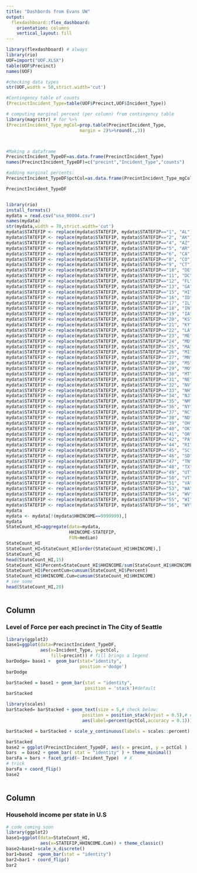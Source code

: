 ```yaml
---
title: "Dashbords from Evans UW"
output: 
  flexdashboard::flex_dashboard:
    orientation: columns
    vertical_layout: fill
---
```


```r
library(flexdashboard) # always
library(rio)
UOF=import("UOF.XLSX")
table(UOF$Precinct)
names(UOF)

#checking data types
str(UOF,width = 50,strict.width='cut')

#Contingency table of counts
(PrecinctIncident_Type=table(UOF$Precinct,UOF$Incident_Type))

# computing marginal percent (per column) from contingency table
library(magrittr) # for %>%
(PrecintIncident_Type_mgCol=prop.table(PrecinctIncident_Type,
                            margin = 2)%>%round(.,3))



#Making a dataframe
PrecinctIncident_TypeDF=as.data.frame(PrecinctIncident_Type)
names(PrecinctIncident_TypeDF)=c("precint","Incident_Type","counts")

#adding marginal percents:
PrecinctIncident_TypeDF$pctCol=as.data.frame(PrecintIncident_Type_mgCol)[,3]

PrecinctIncident_TypeDF


library(rio)
install_formats()
mydata = read.csv("usa_00004.csv")
names(mydata)
str(mydata,width = 70,strict.width='cut')
mydata$STATEFIP <- replace(mydata$STATEFIP, mydata$STATEFIP=="1", "AL")
mydata$STATEFIP <- replace(mydata$STATEFIP, mydata$STATEFIP=="2", "AK")
mydata$STATEFIP <- replace(mydata$STATEFIP, mydata$STATEFIP=="4", "AZ")
mydata$STATEFIP <- replace(mydata$STATEFIP, mydata$STATEFIP=="5", "AR")
mydata$STATEFIP <- replace(mydata$STATEFIP, mydata$STATEFIP=="6", "CA")
mydata$STATEFIP <- replace(mydata$STATEFIP, mydata$STATEFIP=="8", "CO")
mydata$STATEFIP <- replace(mydata$STATEFIP, mydata$STATEFIP=="9", "CT")
mydata$STATEFIP <- replace(mydata$STATEFIP, mydata$STATEFIP=="10", "DE")
mydata$STATEFIP <- replace(mydata$STATEFIP, mydata$STATEFIP=="11", "DC")
mydata$STATEFIP <- replace(mydata$STATEFIP, mydata$STATEFIP=="12", "FL")
mydata$STATEFIP <- replace(mydata$STATEFIP, mydata$STATEFIP=="13", "GA")
mydata$STATEFIP <- replace(mydata$STATEFIP, mydata$STATEFIP=="15", "HI")
mydata$STATEFIP <- replace(mydata$STATEFIP, mydata$STATEFIP=="16", "ID")
mydata$STATEFIP <- replace(mydata$STATEFIP, mydata$STATEFIP=="17", "IL")
mydata$STATEFIP <- replace(mydata$STATEFIP, mydata$STATEFIP=="18", "IN")
mydata$STATEFIP <- replace(mydata$STATEFIP, mydata$STATEFIP=="19", "IA")
mydata$STATEFIP <- replace(mydata$STATEFIP, mydata$STATEFIP=="20", "KS")
mydata$STATEFIP <- replace(mydata$STATEFIP, mydata$STATEFIP=="21", "KY")
mydata$STATEFIP <- replace(mydata$STATEFIP, mydata$STATEFIP=="22", "LA")
mydata$STATEFIP <- replace(mydata$STATEFIP, mydata$STATEFIP=="23", "ME")
mydata$STATEFIP <- replace(mydata$STATEFIP, mydata$STATEFIP=="24", "MD")
mydata$STATEFIP <- replace(mydata$STATEFIP, mydata$STATEFIP=="25", "MA")
mydata$STATEFIP <- replace(mydata$STATEFIP, mydata$STATEFIP=="26", "MI")
mydata$STATEFIP <- replace(mydata$STATEFIP, mydata$STATEFIP=="27", "MN")
mydata$STATEFIP <- replace(mydata$STATEFIP, mydata$STATEFIP=="28", "MS")
mydata$STATEFIP <- replace(mydata$STATEFIP, mydata$STATEFIP=="29", "MO")
mydata$STATEFIP <- replace(mydata$STATEFIP, mydata$STATEFIP=="30", "MT")
mydata$STATEFIP <- replace(mydata$STATEFIP, mydata$STATEFIP=="31", "NE")
mydata$STATEFIP <- replace(mydata$STATEFIP, mydata$STATEFIP=="32", "NV")
mydata$STATEFIP <- replace(mydata$STATEFIP, mydata$STATEFIP=="33", "NH")
mydata$STATEFIP <- replace(mydata$STATEFIP, mydata$STATEFIP=="34", "NJ")
mydata$STATEFIP <- replace(mydata$STATEFIP, mydata$STATEFIP=="35", "NM")
mydata$STATEFIP <- replace(mydata$STATEFIP, mydata$STATEFIP=="36", "NY")
mydata$STATEFIP <- replace(mydata$STATEFIP, mydata$STATEFIP=="37", "NC")
mydata$STATEFIP <- replace(mydata$STATEFIP, mydata$STATEFIP=="38", "ND")
mydata$STATEFIP <- replace(mydata$STATEFIP, mydata$STATEFIP=="39", "OH")
mydata$STATEFIP <- replace(mydata$STATEFIP, mydata$STATEFIP=="40", "OK")
mydata$STATEFIP <- replace(mydata$STATEFIP, mydata$STATEFIP=="41", "OR")
mydata$STATEFIP <- replace(mydata$STATEFIP, mydata$STATEFIP=="42", "PA")
mydata$STATEFIP <- replace(mydata$STATEFIP, mydata$STATEFIP=="44", "RI")
mydata$STATEFIP <- replace(mydata$STATEFIP, mydata$STATEFIP=="45", "SC")
mydata$STATEFIP <- replace(mydata$STATEFIP, mydata$STATEFIP=="46", "SD")
mydata$STATEFIP <- replace(mydata$STATEFIP, mydata$STATEFIP=="47", "TN")
mydata$STATEFIP <- replace(mydata$STATEFIP, mydata$STATEFIP=="48", "TX")
mydata$STATEFIP <- replace(mydata$STATEFIP, mydata$STATEFIP=="49", "UT")
mydata$STATEFIP <- replace(mydata$STATEFIP, mydata$STATEFIP=="50", "VT")
mydata$STATEFIP <- replace(mydata$STATEFIP, mydata$STATEFIP=="51", "VA")
mydata$STATEFIP <- replace(mydata$STATEFIP, mydata$STATEFIP=="53", "WA")
mydata$STATEFIP <- replace(mydata$STATEFIP, mydata$STATEFIP=="54", "WV")
mydata$STATEFIP <- replace(mydata$STATEFIP, mydata$STATEFIP=="55", "WI")
mydata$STATEFIP <- replace(mydata$STATEFIP, mydata$STATEFIP=="56", "WY")
mydata
mydata <- mydata[!(mydata$HHINCOME==9999999),]
mydata
StateCount_HI=aggregate(data=mydata,
                        HHINCOME~STATEFIP,
                        FUN=median)
StateCount_HI
StateCount_HI=StateCount_HI[order(StateCount_HI$HHINCOME),]
StateCount_HI
head(StateCount_HI,15)
StateCount_HI$Percent=StateCount_HI$HHINCOME/sum(StateCount_HI$HHINCOME)
StateCount_HI$PercentCum=cumsum(StateCount_HI$Percent)
StateCount_HI$HHINCOME.Cum=cumsum(StateCount_HI$HHINCOME)
# see some
head(StateCount_HI,20)



```

[comment]: # (code for plots in this column)

Column {data-width=650}
-----------------------------------------------------------------------



### Level of Force per each precinct in The City of Seattle

```r
library(ggplot2)
base1=ggplot(data=PrecinctIncident_TypeDF, 
             aes(x=Incident_Type, y=pctCol,
                 fill=precint)) # fill brings a legend
barDodge= base1 +  geom_bar(stat="identity",
                            position ='dodge') 
barDodge 

barStacked = base1 + geom_bar(stat = "identity",
                              position = 'stack')#default
barStacked 

library(scales)
barStacked= barStacked + geom_text(size = 5,# check below:
                             position = position_stack(vjust = 0.5),# center
                             aes(label=percent(pctCol,accuracy = 0.1)))# percent format

barStacked = barStacked + scale_y_continuous(labels = scales::percent)

barStacked
base2 = ggplot(PrecinctIncident_TypeDF, aes(x = precint, y = pctCol ) )
bars  = base2 + geom_bar( stat = "identity" ) + theme_minimal()
barsFa = bars + facet_grid(~ Incident_Type)  # X
# trick
barsFa + coord_flip()
base2



```


[comment]: # (code for plots in this column)

Column {data-width=350}
-----------------------------------------------------------------------




### Household income per state in U.S

```r

# code coming soon
library(ggplot2)
base1=ggplot(data=StateCount_HI,
             aes(x=STATEFIP,HHINCOME.Cum)) + theme_classic()
base2=base1+scale_x_discrete()
bar1=base2  +geom_bar(stat = "identity")
bar2=bar1 + coord_flip() 
bar2


```

